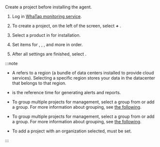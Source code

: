 Create a project before installing the agent.

1.  Log in [WhaTap monitoring service](https://service.whatap.io).

2.  To create a project, on the left of the screen, select **_+_** <Cmdname sid='project_add_btn' className='uitext'/>.

3.  Select a product in <Cmdname sid="TTL07073" className="uitext" /> for installation.

4.  Set items for <Cmdname sid="project_name" className="uitext" />, <Cmdname sid="data_server_region" className="uitext" />, <Cmdname sid="project_time_zone" className="uitext" />, and more in order.

    <Xclude product='amazon-cloudwatch,amazon-ecs,azure,ncloud,oracle-cloud'>
    <ImgLang img='create-project-v2.png' desc=''/>
    </Xclude>

    <InDoc product='amazon-cloudwatch,amazon-ecs,azure,ncloud,oracle-cloud'>
    <ImgLang img='create-project-v2-cloud.png' desc=''/>
    </InDoc>

5.  After all settings are finished, select <Cmdname sid="creating_a_project" className="uitext" />.

:::note

-   A <Cmdname sid="data_server_region" className="uitext" /> refers to a region (a bundle of data centers installed to provide cloud services). Selecting a specific region stores your data in the datacenter that belongs to that region.

-   <Cmdname sid="project_time_zone" className="uitext" /> is the reference time for generating alerts and reports.

<InDoc product='quick-guide'>

-   To group multiple projects for management, select a group from <Cmdname sid="project_groups" className="uitext" /> or add a group. For more information about grouping, see [the following](project/group).

</InDoc>

<Xclude product='quick-guide'>

-   To group multiple projects for management, select a group from <Cmdname sid="project_groups" className="uitext" /> or add a group. For more information about grouping, see [the following](../project/group).

</Xclude>

-   To add a project with an organization selected, <Cmdname sid="group_of_organization" className="uitext" /> must be set.

:::
